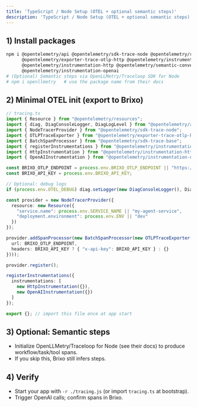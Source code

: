 ```yaml
---
title: 'TypeScript / Node Setup (OTEL + optional semantic steps)'
description: 'TypeScript / Node Setup (OTEL + optional semantic steps)'
---
```


## 1) Install packages
```bash
npm i @opentelemetry/api @opentelemetry/sdk-trace-node @opentelemetry/resources \
      @opentelemetry/exporter-trace-otlp-http @opentelemetry/instrumentation \
      @opentelemetry/instrumentation-http @opentelemetry/semantic-conventions \
      @opentelemetry/instrumentation-openai
# (Optional) Semantic steps via OpenLLMetry/Traceloop SDK for Node
# npm i openllmetry   # use the package name from their docs
```

## 2) Minimal OTEL init (export to Brixo)
```ts
// tracing.ts
import { Resource } from "@opentelemetry/resources";
import { diag, DiagConsoleLogger, DiagLogLevel } from "@opentelemetry/api";
import { NodeTracerProvider } from "@opentelemetry/sdk-trace-node";
import { OTLPTraceExporter } from "@opentelemetry/exporter-trace-otlp-http";
import { BatchSpanProcessor } from "@opentelemetry/sdk-trace-base";
import { registerInstrumentations } from "@opentelemetry/instrumentation";
import { HttpInstrumentation } from "@opentelemetry/instrumentation-http";
import { OpenAIInstrumentation } from "@opentelemetry/instrumentation-openai";

const BRIXO_OTLP_ENDPOINT = process.env.BRIXO_OTLP_ENDPOINT || "https://collector.brixo.example/v1/traces";
const BRIXO_API_KEY = process.env.BRIXO_API_KEY;

// Optional: debug logs
if (process.env.OTEL_DEBUG) diag.setLogger(new DiagConsoleLogger(), DiagLogLevel.DEBUG);

const provider = new NodeTracerProvider({
  resource: new Resource({
    "service.name": process.env.SERVICE_NAME || "my-agent-service",
    "deployment.environment": process.env.ENV || "dev"
  })
});

provider.addSpanProcessor(new BatchSpanProcessor(new OTLPTraceExporter({
  url: BRIXO_OTLP_ENDPOINT,
  headers: BRIXO_API_KEY ? { "x-api-key": BRIXO_API_KEY } : {}
})));

provider.register();

registerInstrumentations({
  instrumentations: [
    new HttpInstrumentation({}),
    new OpenAIInstrumentation({})
  ]
});

export {}; // import this file once at app start
```

## 3) Optional: Semantic steps
- Initialize OpenLLMetry/Traceloop for Node (see their docs) to produce workflow/task/tool spans.
- If you skip this, Brixo still infers steps.

## 4) Verify
- Start your app with `-r ./tracing.js` (or import `tracing.ts` at bootstrap).
- Trigger OpenAI calls; confirm spans in Brixo.

